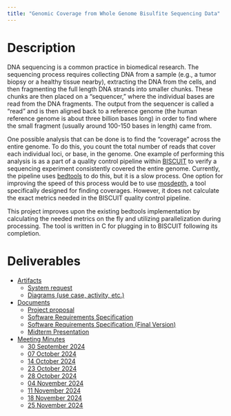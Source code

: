 ```yaml
---
title: "Genomic Coverage from Whole Genome Bisulfite Sequencing Data"
---
```


# Description

DNA sequencing is a common practice in biomedical research. The sequencing process requires collecting DNA from a
sample (e.g., a tumor biopsy or a healthy tissue nearby), extracting the DNA from the cells, and then fragmenting the
full length DNA strands into smaller chunks. These chunks are then placed on a "sequencer," where the individual bases
are read from the DNA fragments. The output from the sequencer is called a "read" and is then aligned back to a
reference genome (the human reference genome is about three billion bases long) in order to find where the small
fragment (usually around 100-150 bases in length) came from.

One possible analysis that can be done is to find the "coverage" across the entire genome. To do this, you count the
total number of reads that cover each individual loci, or base, in the genome. One example of performing this analysis
is as a part of a quality control pipeline within [BISCUIT](https://github.com/huishenlab/biscuit) to verify a
sequencing experiment consistently covered the entire genome. Currently, the pipeline uses
[bedtools](https://github.com/arq5x/bedtools2) to do this, but it is a slow process. One option for improving the speed
of this process would be to use [mosdepth](https://github.com/brentp/mosdepth), a tool specifically designed for finding
coverages. However, it does not calculate the exact metrics needed in the BISCUIT quality control pipeline.

This project improves upon the existing bedtools implementation by calculating the needed metrics on the fly and
utilizing parallelization during processing. The tool is written in C for plugging in to BISCUIT following its
completion.

# Deliverables

- [Artifacts](website/artifacts.qmd)
  - [System request](artifacts/system_request.md)
  - [Diagrams (use case, activity, etc.)](website/diagrams.qmd)
- [Documents](website/docs.qmd)
  - [Project proposal](docs/project-proposal.md)
  - [Software Requirements Specification](docs/software_requirements_specification.md)
  - [Software Requirements Specification (Final Version)](docs/software_requirements_specification_final.md)
  - [Midterm Presentation](website/midterm_presentation.qmd)
- [Meeting Minutes](website/meetings.qmd)
  - [30 September 2024](meetings/GVSU-CIS641-PackingTheBits-2024-09-30.md)
  - [07 October 2024](meetings/GVSU-CIS641-PackingTheBits-2024-10-07.md)
  - [14 October 2024](meetings/GVSU-CIS641-PackingTheBits-2024-10-14.md)
  - [23 October 2024](meetings/GVSU-CIS641-PackingTheBits-2024-10-23.md)
  - [28 October 2024](meetings/GVSU-CIS641-PackingTheBits-2024-10-28.md)
  - [04 November 2024](meetings/GVSU-CIS641-PackingTheBits-2024-11-04.md)
  - [11 November 2024](meetings/GVSU-CIS641-PackingTheBits-2024-11-11.md)
  - [18 November 2024](meetings/GVSU-CIS641-PackingTheBits-2024-11-18.md)
  - [25 November 2024](meetings/GVSU-CIS641-PackingTheBits-2024-11-25.md)

